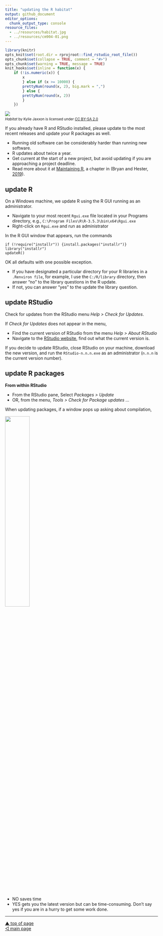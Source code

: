 ```yaml
---
title: "updating the R habitat"
output: github_document
editor_options: 
  chunk_output_type: console
resource_files:
  - ../resources/habitat.jpg
  - ../resources/cm904-01.png
---
```


```r
library(knitr)
opts_knit$set(root.dir = rprojroot::find_rstudio_root_file())
opts_chunk$set(collapse = TRUE, comment = "#>")
opts_chunk$set(warning = TRUE, message = TRUE) 
knit_hooks$set(inline = function(x) {
	if (!is.numeric(x)) { 
		x 
		} else if (x >= 10000) { 
		prettyNum(round(x, 2), big.mark = ",")
		} else {
		prettyNum(round(x, 2))
		}
	})
```

![](../resources/habitat.jpg)
<small>
<br>
<i>Habitat</i> by Kylie Jaxxon is licensed under <a href="https://creativecommons.org/licenses/by-sa/2.0/legalcode">CC BY-SA 2.0</a>
<br>
</small>

If you already have R and RStudio installed, please update to the most recent releases and update your R packages as well.


- Running old software can be considerably harder than running new software.
- R updates about twice a year.
- Get current at the start of a new project, but avoid updating if you are approaching a project deadline.
- Read more about it at [Maintaining R](https://whattheyforgot.org/maintaining-r.html){target="_blank"}, a chapter in (Bryan and Hester, [2019](#ref-Bryan+Hester:2019)).




## update R

On a Windows machine, we update R using the R GUI running as an administrator.

- Navigate to your most recent `Rgui.exe` file located in your Programs directory, e.g., `C:\Program Files\R\R-3.5.3\bin\x64\Rgui.exe`  
- Right-click on `Rgui.exe` and run as administrator

In the R GUI window that appears, run the commands
    
    if (!require("installr")) {install.packages("installr")}
    library("installr")
    updateR()

OK all defaults with one possible exception. 

- If you have designated a particular directory for your R libraries in a `.Renviron file`, for example, I use the `C:/R/library` directory, then answer "no" to the library questions in the R update.
- If not, you can answer "yes" to the update the library question. 




## update RStudio

Check for updates from the RStudio menu *Help \> Check for Updates*.

If *Check for Updates* does not appear in the menu,

  - Find the current version of RStudio from the menu *Help \> About
    RStudio*  
  - Navigate to the [RStudio website](https://www.rstudio.com/products/rstudio/#Desktop){target="_blank"}, find
    out what the current version is.

If you decide to update RStudio, close RStudio on your machine, download
the new version, and run the `RStudio-n.n.n.exe` as an administrator
(`n.n.n` is the current version number).

## update R packages

**From within RStudio**

  - From the RStudio pane, Select *Packages \> Update*
  - OR, from the menu, *Tools \> Check for Package updates …*

When updating packages, if a window pops up asking about compilation,

<img src="../resources/cm904-01.png" width="40%" />

  - NO saves time
  - YES gets you the latest version but can be time-consuming. Don’t say
    yes if you are in a hurry to get some work done.




***
<a href="#top">&#9650; top of page</a>    
[&#9665; main page](../README.md)


